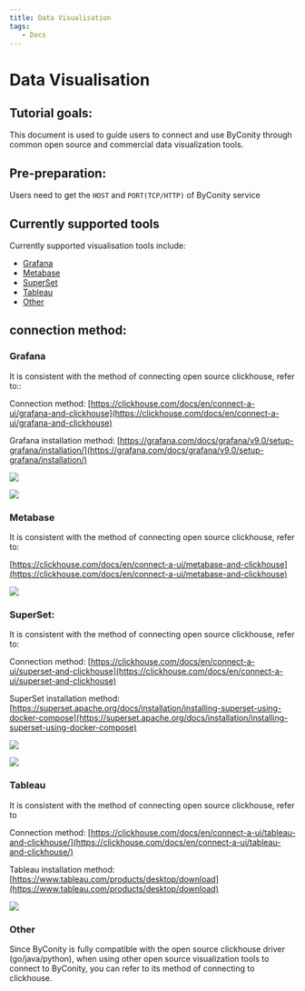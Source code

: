 ```yaml
---
title: Data Visualisation
tags:
   - Docs
---
```


# Data Visualisation

## Tutorial goals:

This document is used to guide users to connect and use ByConity through common open source and commercial data visualization tools.

## Pre-preparation:

Users need to get the `HOST` and `PORT(TCP/HTTP)` of ByConity service

## Currently supported tools

Currently supported visualisation tools include:

- [Grafana](./data-visualisation#grafana)
- [Metabase](./data-visualisation#metabase)
- [SuperSet](./data-visualisation#superset)
- [Tableau](./data-visualisation#tableau)
- [Other](./data-visualisation#other)

## connection method:

### Grafana

It is consistent with the method of connecting open source clickhouse, refer to::

Connection method: [https://clickhouse.com/docs/en/connect-a-ui/grafana-and-clickhouse](https://clickhouse.com/docs/en/connect-a-ui/grafana-and-clickhouse)

Grafana installation method: [https://grafana.com/docs/grafana/v9.0/setup-grafana/installation/](https://grafana.com/docs/grafana/v9.0/setup-grafana/installation/)

![](./assets/data-visualisation/boxcnPWwcVS2PP0ScJ1DABrY5Gb.png)

![](./assets/data-visualisation/boxcnUlfPZA9ubTQw2MiKV0eOSc.png)

### Metabase

It is consistent with the method of connecting open source clickhouse, refer to:

[https://clickhouse.com/docs/en/connect-a-ui/metabase-and-clickhouse](https://clickhouse.com/docs/en/connect-a-ui/metabase-and-clickhouse)

![](./assets/data-visualisation/boxcnzLODLCibKe4uefhtK3bPMh.png)

### SuperSet:

It is consistent with the method of connecting open source clickhouse, refer to:

Connection method: [https://clickhouse.com/docs/en/connect-a-ui/superset-and-clickhouse](https://clickhouse.com/docs/en/connect-a-ui/superset-and-clickhouse)

SuperSet installation method: [https://superset.apache.org/docs/installation/installing-superset-using-docker-compose](https://superset.apache.org/docs/installation/installing-superset-using-docker-compose)

![](./assets/data-visualisation/boxcnLpId4cqZ0REcyCFlZYxPqh.png)

![](./assets/data-visualisation/boxcnG3sMOmptJiaYGlugaznN3f.png)

### Tableau

It is consistent with the method of connecting open source clickhouse, refer to

Connection method: [https://clickhouse.com/docs/en/connect-a-ui/tableau-and-clickhouse/](https://clickhouse.com/docs/en/connect-a-ui/tableau-and-clickhouse/)

Tableau installation method: [https://www.tableau.com/products/desktop/download](https://www.tableau.com/products/desktop/download)

![](./assets/data-visualisation/boxcnLhKBy77zRRuwIKvGNEpdad.png)

### Other

Since ByConity is fully compatible with the open source clickhouse driver (go/java/python), when using other open source visualization tools to connect to ByConity, you can refer to its method of connecting to clickhouse.
